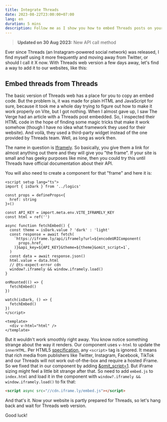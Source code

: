 ```yaml
---
title: Integrate Threads
date: 2023-08-22T23:00:00+07:00
lang: en
duration: 5 mins
description: Follow me as I show you how to embed Threads posts on your website using Iframely, a third-party widget that supports rich media. See how you can create a Vue component and use HTML and JavaScript to display Threads posts.
---
```


> **Updated on 30 Aug 2023:** New API call method

Ever since Threads (an Instagram-powered social network) was released, I find myself using it more frequently and moving away from Twitter, or should I call it X now. With Threads web version a few days away, let's find a way to add it to our websites, like this:

## Embed threads from Threads

The basic version of Threads web has a place for you to copy an embed code. But the problem is, it was made for plain HTML and JavaScript for sure, because it took me a whole day trying to figure out how to make it work properly on Vite, but I got nothing. When I almost gave up, I saw The Verge had an article with a Threads post embedded. So, I inspected their HTML code in the hope of finding some magic tricks that make it work somehow (though I have no idea what framework they used for their website). And voilà, they used a third-party widget instead of the one provided by Threads team. Well, as long as work then.

The name in question is [Iframely](https://iframely.com). So basically, you give them a link for almost anything out there and they will give you "the frame". If your site is small and has geeky purposes like mine, then you could try this until Threads have official documentation about their API.

You will also need to create a component for that "frame" and here it is:

```vue
<script setup lang="ts">
import { isDark } from '../logics'

const props = defineProps<{
  href: string
}>()

const API_KEY = import.meta.env.VITE_IFRAMELY_KEY
const html = ref('')

async function fetchEmbed() {
  const theme = isDark.value ? 'dark' : 'light'
  const response = await fetch(
    `https://iframe.ly/api/iframely?url=${encodeURIComponent(
      props.href,
    )}&api_key=${API_KEY}&theme=${theme}&omit_script=1`,
  )
  const data = await response.json()
  html.value = data.html
  // @ts-expect-error cdn
  window?.iframely && window.iframely.load()
}

onMounted(() => {
  fetchEmbed()
})

watch(isDark, () => {
  fetchEmbed()
})
</script>

<template>
  <div v-html="html" />
</template>
```

But it wouldn't work smoothly right away. You know notice something strange about the way it renders. Our component uses `v-html` to update the `innerHTML`. Per HTML5 [specification](https://developer.mozilla.org/en-US/docs/Web/API/Element/innerHTML), any `<script>` tag is ignored. It means that rich media from publishers like Twitter, Instagram, Facebook, TikTok and our Threads will not work out-of-the-box and require a hosted iFrame. So we fixed that in our component by adding [&omit_script=1](https://iframely.com/docs/omit-script). But iFrame sizing might feel a little bit strange after that. So need to add `embed.js` to `index.html` and load it in the component with `window?.iframely && window.iframely.load()` to fix that:

```html
<script async src="//cdn.iframe.ly/embed.js"></script>
```

And that's it. Now your website is partly prepared for Threads, so let's hang back and wait for Threads web version.

Good luck!

